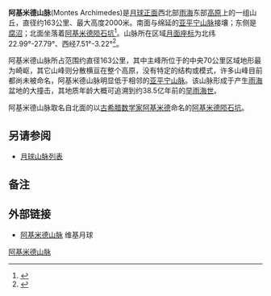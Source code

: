 {{Infobox mountain
| name = 阿基米德山脉
| photo = Montes Archimedes (AS15-0421).jpg
| photo_caption =图中为阿基米德山脉，[[阿基米德陨石坑|阿基米德陨石坑]]位于顶部中间
| elevation = 
| listing = [[月球山脉列表|月球山脉]]
| location = [[月球|月球]]
| coordinates = {{Lunar coords and quad cat|25.3|N|4.6|W}}
| type = 
| age = 
}}
'''阿基米德山脉'''(Montes Archimedes)是[[月球正面|月球正面]]西北部[[雨海|雨海]]东部[[高原|高原]]上的一组山丘，直径约163公里、最大高度2000米。南面与绵延的[[亚平宁山脉|亚平宁山脉]]接壤；东侧是[[凋沼|腐沼]]；北面坐落着[[阿基米德陨石坑|阿基米德陨石坑]]<ref>{{Cite web |url=http://www.lpi.usra.edu/resources/mapcatalog/LAC/lac41/ |title=Archimedes Mountains on the map LAC41 |accessdate=2016-04-17 |archive-date=2018-05-30 |archive-url=https://web.archive.org/web/20180530164602/http://www.lpi.usra.edu/resources/mapcatalog/LAC/lac41/ |dead-url=no }}</ref>。山脉所在区域[[月面座标|月面座标]]为北纬22.99°-27.79°、西经7.51°-3.22°<ref>{{Cite web |url=http://planetarynames.wr.usgs.gov/Feature/4005 |title=Directory of the International Astronomical Union |accessdate=2016-04-17 |archive-date=2015-04-28 |archive-url=https://archive.today/20150428204522/http://planetarynames.wr.usgs.gov/Feature/4005 |dead-url=no }}</ref>。

阿基米德山脉所占范围约直径163公里，其中主峰所位于的中央70公里区域地形最为崎岖，其它山峰则分散横亘在整个高原，没有特定的结构或模式，许多山峰目前都尚未被命名，阿基米德山脉明显低于相邻的[[亚平宁山脉|亚平宁山脉]]。该山脉形成于产生[[雨海|雨海]]盆地的大撞击，其地质年龄大概可追溯到约38.5亿年前的[[早雨海世|早雨海世]]。

阿基米德山脉取名自北面的以[[古希腊|古希腊]][[数学家|数学家]][[阿基米德|阿基米德]]命名的[[阿基米德陨石坑|阿基米德陨石坑]]。

==另请参阅==
* [[月球山脉列表|月球山脉列表]]

==备注==
<references />

==外部链接==
* [http://the-moon.wikispaces.com/Montes+Archimedes 阿基米德山脉] {{Wayback|url=http://the-moon.wikispaces.com/Montes+Archimedes |date=20180531192611 }} 维基月球

[[Category:月球的山峰|阿基米德山脉]]

{{Moon-stub}}